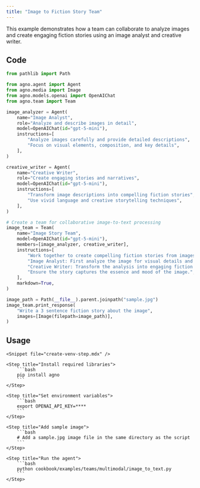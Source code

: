 ```yaml
---
title: "Image to Fiction Story Team"
---
```


This example demonstrates how a team can collaborate to analyze images and create engaging fiction stories using an image analyst and creative writer.

## Code

```python cookbook/examples/teams/multimodal/image_to_text.py
from pathlib import Path

from agno.agent import Agent
from agno.media import Image
from agno.models.openai import OpenAIChat
from agno.team import Team

image_analyzer = Agent(
    name="Image Analyst",
    role="Analyze and describe images in detail",
    model=OpenAIChat(id="gpt-5-mini"),
    instructions=[
        "Analyze images carefully and provide detailed descriptions",
        "Focus on visual elements, composition, and key details",
    ],
)

creative_writer = Agent(
    name="Creative Writer",
    role="Create engaging stories and narratives",
    model=OpenAIChat(id="gpt-5-mini"),
    instructions=[
        "Transform image descriptions into compelling fiction stories",
        "Use vivid language and creative storytelling techniques",
    ],
)

# Create a team for collaborative image-to-text processing
image_team = Team(
    name="Image Story Team",
    model=OpenAIChat(id="gpt-5-mini"),
    members=[image_analyzer, creative_writer],
    instructions=[
        "Work together to create compelling fiction stories from images.",
        "Image Analyst: First analyze the image for visual details and context.",
        "Creative Writer: Transform the analysis into engaging fiction narratives.",
        "Ensure the story captures the essence and mood of the image.",
    ],
    markdown=True,
)

image_path = Path(__file__).parent.joinpath("sample.jpg")
image_team.print_response(
    "Write a 3 sentence fiction story about the image",
    images=[Image(filepath=image_path)],
)
```

## Usage

<Steps>

    <Snippet file="create-venv-step.mdx" />

    <Step title="Install required libraries">
        ```bash
        pip install agno
        ```
    </Step>

    <Step title="Set environment variables">
        ```bash
        export OPENAI_API_KEY=****
        ```
    </Step>

    <Step title="Add sample image">
        ```bash
        # Add a sample.jpg image file in the same directory as the script
        ```
    </Step>

    <Step title="Run the agent">
        ```bash
        python cookbook/examples/teams/multimodal/image_to_text.py
        ```
    </Step>

</Steps>